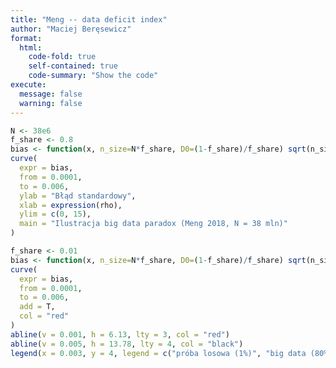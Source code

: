 ```yaml
---
title: "Meng -- data deficit index"
author: "Maciej Beręsewicz"
format: 
  html:
    code-fold: true
    self-contained: true
    code-summary: "Show the code"
execute:
  message: false
  warning: false
---
```



```r
N <- 38e6
f_share <- 0.8
bias <- function(x, n_size=N*f_share, D0=(1-f_share)/f_share) sqrt(n_size)*sqrt(D0*x^2 /(1-D0*x^2))
curve(
  expr = bias,
  from = 0.0001,
  to = 0.006,
  ylab = "Błąd standardowy",
  xlab = expression(rho),
  ylim = c(0, 15),
  main = "Ilustracja big data paradox (Meng 2018, N = 38 mln)"
)

f_share <- 0.01
bias <- function(x, n_size=N*f_share, D0=(1-f_share)/f_share) sqrt(n_size)*sqrt(D0*x^2 /(1-D0*x^2))
curve(
  expr = bias,
  from = 0.0001,
  to = 0.006,
  add = T,
  col = "red"
)
abline(v = 0.001, h = 6.13, lty = 3, col = "red")
abline(v = 0.005, h = 13.78, lty = 4, col = "black")
legend(x = 0.003, y = 4, legend = c("próba losowa (1%)", "big data (80%)"), lty = 3:4, col = c("red", "black"))
```


